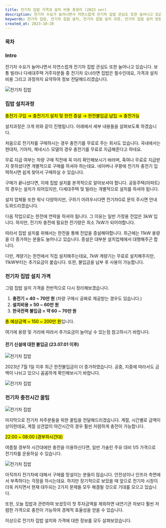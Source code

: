 ```yaml
---
title: 전기차 집밥 가격과 설치 비용 총정리 (2023 ver)
description: 전기차 수요가 늘어나면서 자연스럽게 전기차 집밥 관심도 또한 늘어나고 있습니다. 보통 빌라나 다세대주택 거주자분들 중 전기차 오너라면 집밥은 필수인데요, 가격과 설치 비용 그리고 과정까지 요약하여 정보 전달해드리겠습니다.
keywords: 전기차 집밥, 전기차 집밥 설치, 전기차 집밥 설치 과정, 전기차 집밥 설치 방법, 전기차 집밥 설치 가격, 전기차 집밥 설치 비용, 전기차 충전 시간
created_at: 2023-10-20
---
```


### 목차

### Intro

전기차 수요가 늘어나면서 자연스럽게 전기차 집밥 관심도 또한 늘어나고 있습니다. 보통 빌라나 다세대주택 거주자분들 중 전기차 오너라면 집밥은 필수인데요, 가격과 설치 비용 그리고 과정까지 요약하여 정보 전달해드리겠습니다.

<Image src='home-ev-charger/01.jpg' alt='전기차 집밥' />

### 집밥 설치과정

<mark>충전기 구입 → 충전기기 설치 및 한전 증설 → 한전불입금 납입 → 충전가능</mark>

설치과정은 크게 위와 같이 진행됩니다. 아래에서 세부 내용들을 살펴보도록 하겠습니다.

처음으로 전기차를 구매하시는 경우 충전기를 무료로 주는 회사도 있습니다. 국내에서는 현대차, 기아차, 제네시스 모델의 경우 충전기를 무료로 지급해준다고 하네요.

무료 지급 여부는 차량 구매 직전에 꼭 미리 확인해보시기 바라며, 혹여나 무료로 지급받지 못하셨다면 개별적으로 구매를 하셔야 하는데요. 네이버나 쿠팡에 전기차 충전기 입력하시면 쉽게 찾아서 구매하실 수 있습니다.

<AdSense />

구매가 끝나셨다면, 이제 집밥 설치를 본격적으로 알아보셔야 합니다. 공동주택(아파트)의 경우는 설치가 되어있지만,
다세대주택 및 빌라는 개별적으로 설치를 하셔야 됩니다.

설치 업체들 또한 워낙 다양하지만, 구하기 어려우시다면 전기차G로 문의 주시면 안내 도와드리겠습니다.

다음 작업으로는 한전에 연락을 하셔야 됩니다. 그 이유는 일반 가정용 전압은 3kW 입니다. 하지만, 전기차 충전에 필요한 전기량은 최소 7kW가 되어야합니다.

따라서 집밥 설치를 위해서는 한전을 통해 전압을 증설해야합니다. 최근에는 11kW 용량을 더 증가하는 분들도 늘어나고 있습니다. 증설은 대부분 설치업체에서 대행해주곤 합니다.

다만, 계량기는 한전에서 직접 설치해주는데요, 7kW 계량기는 무료로 설치해주지만, 11kW부터는 추가요금이 붙습니다. 또한, 불입금을 납부 후 사용이 가능합니다.

### 전기차 집밥 설치 가격

그럼 집밥 설치 가격을 전반적으로 다시 정리해보겠습니다.

1. **충전기 = 40 ~ 70만 원** (차량 구매시 공짜로 제공받는 경우도 있습니다.)
2. **설치비용 = 50 ~ 60만 원**
3. **한국전력 불입금 = 약 60 ~ 70만 원**

<mark>총 예상금액 = 150 ~ 200만 원</mark>입니다.

여기에 용량 및 거리에 따라서 추가요금이 늘어날 수 있는점 참고하시기 바랍니다.

#### 전기 신설에 대한 불입금 (23.07.01 이후)

<Image src='home-ev-charger/02.png' alt='전기차 집밥' />

2023년 7월 1일 이후 최근 한전불입금이 더 증가하였습니다. 공중, 지중에 따라서도 금액이 나뉘고 있으니 꼼꼼하게 확인해보시기 바랍니다.

<Image src='home-ev-charger/03.jpg' alt='전기차 집밥' />

### 전기차 충전시간 꿀팁

<Image src='home-ev-charger/04.png' alt='전기차 집밥' />

마지막으로 전기차 차주분들을 위한 꿀팁을 전달해드리겠습니다. 계절, 시간별로 금액이 상이한데요, 계절 상관없이 야간시간의 경우 훨씬 저렴하게 충전이 가능합니다.

<mark>22:00 ~ 08:00 (경부하시간대)</mark>

여름철 경부하 시간대에만 충전을 이용하신다면, 일반 가솔린 주유 대비 1/5 가격으로 전기차를 운용하실 수 있습니다.

<Image src='home-ev-charger/05.png' alt='전기차 집밥' />

아직까지 전기차에 대해서 구매를 망설이는 분들이 많습니다. 안전성이나 인프라 측면에서 부족하다는 걱정을 하시는데요. 하지만 장기적으로 보았을 때 앞으로 전기차 시장이 더욱 커지면서 현재 대두되는 2가지 문제들 모두 해결될 것으로 기대를 모으고 있습니다.

또한, 오늘 집밥과 관련하여 보셨듯이 첫 투자금액을 제외하면 내연기관 차보다 훨씬 저렴한 가격으로 충전이 가능하여 경제적 효율성을 얻을 수 있습니다.

이상으로 전기차 집밥 설치와 가격에 대한 정보를 모두 살펴보았습니다.
